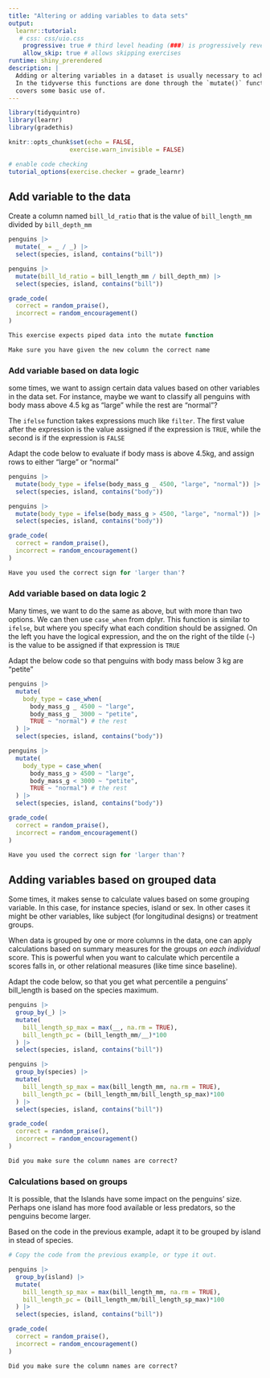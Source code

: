 ```yaml
---
title: "Altering or adding variables to data sets"
output: 
  learnr::tutorial:
   # css: css/uio.css
    progressive: true # third level heading (###) is progressively revealed
    allow_skip: true # allows skipping exercises
runtime: shiny_prerendered
description: |
  Adding or altering variables in a dataset is usually necessary to achieve your end goals.
  In the tidyverse this functions are done through the `mutate()` function, which this tutorial
  covers some basic use of. 
---
```


```r

library(tidyquintro)
library(learnr)
library(gradethis)

knitr::opts_chunk$set(echo = FALSE,
                 exercise.warn_invisible = FALSE)

# enable code checking
tutorial_options(exercise.checker = grade_learnr)
```


## Add variable to the data

Create a column named `bill_ld_ratio` that is the value of `bill_length_mm` divided by `bill_depth_mm`
```r
penguins |> 
  mutate(_ = _ / _) |> 
  select(species, island, contains("bill"))
```

```r
penguins |> 
  mutate(bill_ld_ratio = bill_length_mm / bill_depth_mm) |> 
  select(species, island, contains("bill"))
```

```r
grade_code(
  correct = random_praise(),
  incorrect = random_encouragement()
)
```

```r
This exercise expects piped data into the mutate function
```

```r
Make sure you have given the new column the correct name
```

### Add variable based on data logic 

some times, we want to assign certain data values based on other variables in the data set. 
For instance, maybe we want to classify all penguins with body mass above 4.5 kg as "large" while the rest are "normal"?

The `ifelse` function takes expressions much like `filter`.
The first value after the expression is the value assigned if the expression is `TRUE`, while the second is if the expression is `FALSE`

Adapt the code below to evaluate if body mass is above 4.5kg, and assign rows to either "large" or "normal"
```r
penguins |> 
  mutate(body_type = ifelse(body_mass_g _ 4500, "large", "normal")) |> 
  select(species, island, contains("body"))
```

```r
penguins |> 
  mutate(body_type = ifelse(body_mass_g > 4500, "large", "normal")) |> 
  select(species, island, contains("body"))
```

```r
grade_code(
  correct = random_praise(),
  incorrect = random_encouragement()
)
```

```r
Have you used the correct sign for 'larger than'?
```

### Add variable based on data logic 2

Many times, we want to do the same as above, but with more than two options.
We can then use `case_when` from dplyr.
This function is similar to `ifelse`, but where you specify what each condition should be assigned.
On the left you have the logical expression, and the on the right of the tilde (`~`) is the value to be assigned if that expression is `TRUE`

Adapt the below code so that penguins with body mass below 3 kg are "petite"

```r
penguins |> 
  mutate(
    body_type = case_when(
      body_mass_g _ 4500 ~ "large",
      body_mass_g _ 3000 ~ "petite",
      TRUE ~ "normal") # the rest
  ) |> 
  select(species, island, contains("body"))
```

```r
penguins |> 
  mutate(
    body_type = case_when(
      body_mass_g > 4500 ~ "large",
      body_mass_g < 3000 ~ "petite",
      TRUE ~ "normal") # the rest
  ) |> 
  select(species, island, contains("body"))
```

```r
grade_code(
  correct = random_praise(),
  incorrect = random_encouragement()
)
```

```r
Have you used the correct sign for 'larger than'?
```




## Adding variables based on grouped data

Some times, it makes sense to calculate values based on some grouping variable.
In this case, for instance species, island or sex. 
In other cases it might be other variables, like subject (for longitudinal designs) or treatment groups. 

When data is grouped by one or more columns in the data, one can apply calculations based on summary measures for the groups _on each individual_ score. 
This is powerful when you want to calculate which percentile a scores falls in, or other relational measures (like time since baseline).

Adapt the code below, so that you get what percentile a penguins' bill_length is based on the species maximum.
```r
penguins |> 
  group_by(_) |> 
  mutate(
    bill_length_sp_max = max(__, na.rm = TRUE),
    bill_length_pc = (bill_length_mm/__)*100
  ) |> 
  select(species, island, contains("bill"))
```

```r
penguins |> 
  group_by(species) |> 
  mutate(
    bill_length_sp_max = max(bill_length_mm, na.rm = TRUE),
    bill_length_pc = (bill_length_mm/bill_length_sp_max)*100
  ) |> 
  select(species, island, contains("bill"))
```

```r
grade_code(
  correct = random_praise(),
  incorrect = random_encouragement()
)
```

```r
Did you make sure the column names are correct?
```


### Calculations based on groups

It is possible, that the Islands have some impact on the penguins' size. 
Perhaps one island has more food available or less predators, so the penguins become larger. 

Based on the code in the previous example, adapt it to be grouped by island in stead of species.
```r
# Copy the code from the previous example, or type it out.

```

```r
penguins |> 
  group_by(island) |> 
  mutate(
    bill_length_sp_max = max(bill_length_mm, na.rm = TRUE),
    bill_length_pc = (bill_length_mm/bill_length_sp_max)*100
  ) |> 
  select(species, island, contains("bill"))
```

```r
grade_code(
  correct = random_praise(),
  incorrect = random_encouragement()
)
```

```r
Did you make sure the column names are correct?
```

<!-- ## Quiz -->

<!-- ```{r quiz} -->
<!-- quiz( -->
<!--   question("What functions can you use to subset a data set by rows?", -->
<!--     answer("dplyr's `filter()`", correct = TRUE), -->
<!--     answer("dplyr's `select()`"), -->
<!--     answer("`subset()`", correct = TRUE),
    allow_retry = TRUE -->
<!--   ), -->
<!--   question("What functions can you use to subset a data set by columns", -->
<!--     answer("dplyr's `filter()`"), -->
<!--     answer("dplyr's `select()`", correct = TRUE), -->
<!--     answer("`subset()`", correct = TRUE),
    allow_retry = TRUE -->
<!--   ), -->
<!--   question("If you want to select all columns in data 'df' that contains the string 'something', you can do that by", -->
<!--     answer("`df[grepl('something', names(df))]`", correct = TRUE), -->
<!--     answer("`select(df, starts_with('something')`"), -->
<!--     answer("`df[,'something']`"), -->
<!--     answer("`select(df, contains('something')`", correct = TRUE),
    allow_retry = TRUE -->
<!--   ), -->
<!--     question("If you want to subset rows so that you only have those below 18 years of age, you can do that by", -->
<!--     answer("`df$age < 18`"), -->
<!--     answer("`filter(df, age < 18)`", correct = TRUE), -->
<!--     answer("`df[df$age < 18,]`", correct = TRUE), -->
<!--     answer("`filter(df, age <= 18)`"),
    allow_retry = TRUE -->
<!--   )
<!-- ) -->
<!-- ``` -->



